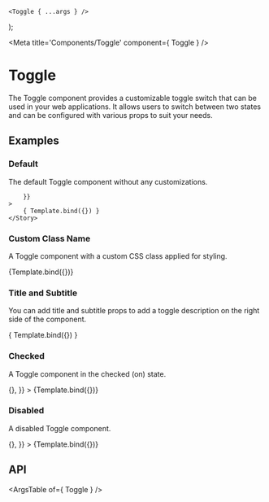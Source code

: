 
	<Toggle { ...args } />
);

<Meta title='Components/Toggle' component={ Toggle } />

# Toggle

The Toggle component provides a customizable toggle switch that can be used in your web applications. It allows users to switch between two states and can be configured with various props to suit your needs.

## Examples

### Default

The default Toggle component without any customizations.

<Canvas>
	<Story
		name="Default"
		args={{
			
		}}
	>
		{ Template.bind({}) }
	</Story>
</Canvas>

### Custom Class Name

A Toggle component with a custom CSS class applied for styling.

<Canvas>
  <Story
    name="Custom Class Name"
    args={{
      className: 'custom-toggle',
    }}
  >
    {Template.bind({})}
  </Story>
</Canvas>

### Title and Subtitle

You can add title and subtitle props to add a toggle description on the right side of the component.

<Canvas>
	<Story
		name="Title and Subtitle"
		args={{
			title: 'Toggle Label',
			subtitle: 'Additional information about the toggle.',
		}}
	>
		{ Template.bind({}) }
	</Story>
</Canvas>

### Checked

A Toggle component in the checked (on) state.

<Canvas>
  <Story
    name="Checked"
    args={{
      className: 'checked-toggle',
      value: 'checked-value',
      name: 'checked-toggle-input',
      title: 'Checked Toggle',
      subtitle: 'This toggle is checked.',
      checked: true,
      disabled: false,
      onChange: () => {},
    }}
  >
    {Template.bind({})}
  </Story>
</Canvas>

### Disabled

A disabled Toggle component.

<Canvas>
  <Story
    name="Disabled"
    args={{
      className: 'disabled-toggle',
      value: 'disabled-value',
      name: 'disabled-toggle-input',
      title: 'Disabled Toggle',
      subtitle: 'This toggle is disabled.',
      checked: false,
      disabled: true,
      onChange: () => {},
    }}
  >
    {Template.bind({})}
  </Story>
</Canvas>

## API

<ArgsTable of={ Toggle } />
